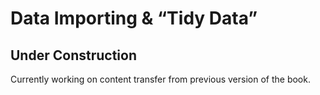 # Data Importing & "Tidy Data" {#sec-tidy}

::: callout-caution
## Under Construction

Currently working on content transfer from previous version of the book.
:::